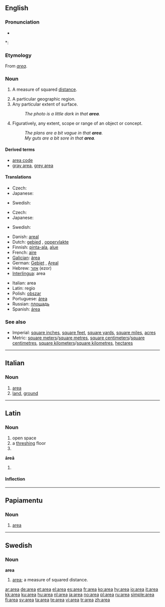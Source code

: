 {{also|área}}
==English==

===Pronunciation===
* {{audio|en-us-area.ogg|Audio (US)}}

*: {{rhymes|ɛəriə}}

===Etymology===
From {{etyl|la}} ''[[#Latin|area]]''.

===Noun===
{{wikipedia}}
{{en-noun}}

# {{mathematics}} A measure of squared [[distance]].
# A particular geographic region.
# Any particular extent of surface.
#: ''The photo is a little dark in that '''area'''.''
# Figuratively, any extent, scope or range of an object or concept.
#: ''The plans are a bit vague in that '''area'''.''
#: ''My guts are a bit sore in that '''area'''.''

<!--please add more definitions-->

====Derived terms====
* [[area code]]
* [[gray area]], [[grey area]]

====Translations====
{{trans-top|measure of squared distance}}
* Czech: {{t+|cs|plocha|f}}
* Japanese: {{t+|ja|面積|tr=menseki|sc=Jpan}}
{{trans-mid}}
* Swedish: {{t+|sv|area|c}}
{{trans-bottom}}

{{trans-top|particular geographic region}}
* Czech: {{t+|cs|oblast|f}}
* Japanese: {{t+|ja|領域|tr=ryōiki|sc=Jpan}}
{{trans-mid}}
* Swedish: {{t+|sv|område|n}}
{{trans-bottom}}

{{checktrans-top}}
* Danish: [[areal]] {{n}}
* Dutch: [[gebied]] {{n}}, [[oppervlakte]] {{f}}
* Finnish: [[pinta-ala]], [[alue]]
* French: [[aire]] {{f}}
* [[Galician]]: [[área]]
* German: [[Gebiet]] {{n}}, [[Areal]]
* Hebrew: [[אזור]] (ezor) {{m}}
* [[Interlingua]]: area
{{trans-mid}}
* Italian: area {{f}}
* Latin: regio {{f}}
* Polish: [[obszar]] {{m}}
* Portuguese: [[área]] {{f}}
* Russian: [[площадь]] {{f}}
* Spanish: [[área]]
{{trans-bottom}}

===See also===
* Imperial: [[square inch]]es, [[square foot|square feet]], [[square yard]]s, [[square mile]]s, [[acre]]s
* Metric: [[square meter]]s/[[square metre]]s, [[square centimeter]]s/[[square centimetre]]s, [[square kilometer]]s/[[square kilometre]]s, [[hectare]]s

----

==Italian==

===Noun===
{{it-noun|are|f|a|e}}

# [[#English|area]]
# [[land]], [[ground]]

----

==Latin==

===Noun===
{{la-noun|ārea|areae|āreae|f|first}}

# open space
# a [[threshing]] floor
# {{inflection of|area#Latin|ārea|voc|s}}

'''āreā''' {{f}}
# {{inflection of|area#Latin|ārea|abl|s}}

====Inflection====
{{ladecl1}}
{{la-decl-1st|are|āre}}

----

==Papiamentu==

===Noun===
{{infl|pap|noun}}

# [[area#English|area]]

----

==Swedish==

===Noun===
{{sv-noun-reg-or|1=are}}
'''area''' {{c}}

# {{geometry|lang=sv}} [[#English|area]]; a measure of squared distance.

[[ar:area]]
[[de:area]]
[[et:area]]
[[el:area]]
[[es:area]]
[[fr:area]]
[[ko:area]]
[[hy:area]]
[[io:area]]
[[it:area]]
[[kk:area]]
[[ku:area]]
[[hu:area]]
[[nl:area]]
[[ja:area]]
[[no:area]]
[[pl:area]]
[[ru:area]]
[[simple:area]]
[[fi:area]]
[[sv:area]]
[[ta:area]]
[[te:area]]
[[vi:area]]
[[tr:area]]
[[zh:area]]